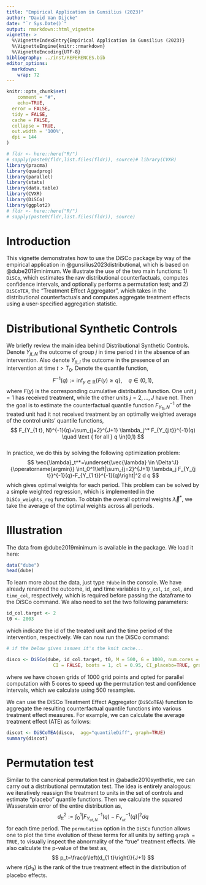 ```yaml
---
title: "Empirical Application in Gunsilius (2023)"
author: "David Van Dijcke"
date: "`r Sys.Date()`"
output: rmarkdown::html_vignette
vignette: >
  %\VignetteIndexEntry{Empirical Application in Gunsilius (2023)}
  %\VignetteEngine{knitr::rmarkdown}
  %\VignetteEncoding{UTF-8}
bibliography: ../inst/REFERENCES.bib
editor_options:
  markdown:
    wrap: 72
---
```


```r
knitr::opts_chunk$set(
    comment = "#",
    echo=TRUE,
  error = FALSE,
  tidy = FALSE,
  cache = FALSE,
  collapse = TRUE,
  out.width = '100%',
  dpi = 144
)
```

```r

# fldr <- here::here("R/")
# sapply(paste0(fldr,list.files(fldr)), source)# library(CVXR)
library(pracma)
library(quadprog)
library(parallel)
library(stats)
library(data.table)
library(CVXR)
library(DiSCo)
library(ggplot2)
# fldr <- here::here("R/")
# sapply(paste0(fldr,list.files(fldr)), source)
```

# Introduction

This vignette demonstrates how to use the DiSCo package by way of the
empirical application in @gunsilius2023distributional, which is based on
@dube2019minimum. We illustrate the use of the two main functions: 1)
`DiSCo`, which estimates the raw distributional counterfactuals,
computes confidence intervals, and optionally performs a permutation
test; and 2) `DiSCoTEA`, the "Treatment Effect Aggregator", which takes
in the distributional counterfactuals and computes aggregate treatment
effects using a user-specified aggregation statistic.

# Distributional Synthetic Controls

We briefly review the main idea behind Distributional Synthetic
Controls. Denote $Y_{jt,N}$ the outcome of group $j$ in time period $t$
in the absence of an intervention. Also denote $Y_{jt,I}$ the outcome in
the presence of an intervention at time $t > T_0$. Denote the quantile
function, $$
F^{-1}(q):=\inf _{y \in \mathbb{R}}\{F(y) \geq q\}, \quad q \in(0,1),
$$ where $F(y)$ is the corresponding cumulative distribution function.
One unit $j=1$ has received treatment, while the other units
$j=2,\ldots,J$ have not. Then the goal is to estimate the counterfactual
quantile function $F_{Y_{1 t}, N}^{-1}$ of the treated unit had it not
received treatment by an optimally weighted average of the control
units' quantile functions, $$
F_{Y_{1 t}, N}^{-1}(q)=\sum_{j=2}^{J+1} \lambda_j^* F_{Y_{j t}}^{-1}(q) \quad \text { for all } q \in(0,1)
$$\
In practice, we do this by solving the following optimization problem:
$$
\vec{\lambda}_t^*=\underset{\vec{\lambda} \in \Delta^J}{\operatorname{argmin}} \int_0^1\left|\sum_{j=2}^{J+1} \lambda_j F_{Y_{j t}}^{-1}(q)-F_{Y_{1 t}}^{-1}(q)\right|^2 d q
$$ which gives optimal weights for each period. This problem can be
solved by a simple weighted regression, which is implemented in the
`DiSCo_weights_reg` function. To obtain the overall optimal weights
$\vec{\lambda}^*$, we take the average of the optimal weights across all
periods.

# Illustration

The data from @dube2019minimum is available in the package. We load it
here:

```r
data("dube")
head(dube)
```

To learn more about the data, just type `?dube` in the console. We have
already renamed the outcome, id, and time variables to `y_col`,
`id_col`, and `time_col`, respectively, which is required before passing
the dataframe to the DiSCo command. We also need to set the two
following parameters:

```r
id_col.target <- 2
t0 <- 2003
```

which indicate the id of the treated unit and the time period of the
intervention, respectively. We can now run the DiSCo command:

```r
# if the below gives issues it's the knit cache...

disco <- DiSCo(dube, id_col.target, t0, M = 500, G = 1000, num.cores = 2, permutation = FALSE,
                 CI = FALSE, boots = 1, cl = 0.95, CI_placebo=TRUE, graph = FALSE, qmethod=NULL)
```

where we have chosen grids of 1000 grid points and opted for parallel
computation with 5 cores to speed up the permutation test and confidence
intervals, which we calculate using 500 resamples.

We can use the DiSCo Treatment Effect Aggregator (`DiSCoTEA`) function
to aggregate the resulting counterfactual quantile functions into
various treatment effect measures. For example, we can calculate the
average treatment effect (ATE) as follows:

```r
discot <- DiSCoTEA(disco,  agg="quantileDiff", graph=TRUE)
summary(discot)

```


# Permutation test

Similar to the canonical permutation test in @abadie2010synthetic, we
can carry out a distributional permutation test. The idea is entirely
analogous: we iteratively reassign the treatment to units in the set of
controls and estimate "placebo" quantile functions. Then we calculate
the squared Wasserstein error of the entire distribution as, $$
d_{t t}^2:=\int_0^1\left|F_{Y_{u t, N}}^{-1}(q)-F_{Y_{u t}}^{-1}(q)\right|^2 d q
$$ for each time period. The `permutation` option in the `DiSCo`
function allows one to plot the time evolution of these terms for all
units by setting `graph = TRUE`, to visually inspect the abnormality of
the "true" treatment effects. We also calculate the p-value of the test
as, $$
p_t=\frac{r\left(d_{1 t}\right)}{J+1}
$$ where $r(d_{1t})$ is the rank of the true treatment effect in the
distribution of placebo effects.


